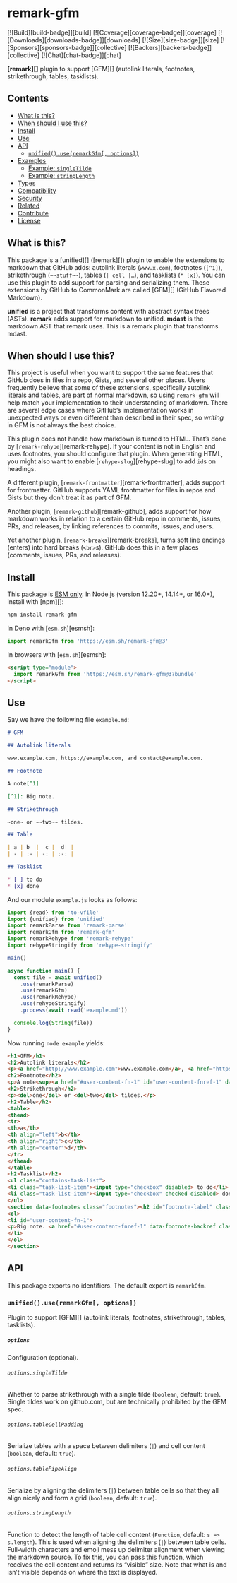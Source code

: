# remark-gfm

[![Build][build-badge]][build]
[![Coverage][coverage-badge]][coverage]
[![Downloads][downloads-badge]][downloads]
[![Size][size-badge]][size]
[![Sponsors][sponsors-badge]][collective]
[![Backers][backers-badge]][collective]
[![Chat][chat-badge]][chat]

**[remark][]** plugin to support [GFM][] (autolink literals, footnotes,
strikethrough, tables, tasklists).

## Contents

*   [What is this?](#what-is-this)
*   [When should I use this?](#when-should-i-use-this)
*   [Install](#install)
*   [Use](#use)
*   [API](#api)
    *   [`unified().use(remarkGfm[, options])`](#unifieduseremarkgfm-options)
*   [Examples](#examples)
    *   [Example: `singleTilde`](#example-singletilde)
    *   [Example: `stringLength`](#example-stringlength)
*   [Types](#types)
*   [Compatibility](#compatibility)
*   [Security](#security)
*   [Related](#related)
*   [Contribute](#contribute)
*   [License](#license)

## What is this?

This package is a [unified][] ([remark][]) plugin to enable the extensions to
markdown that GitHub adds: autolink literals (`www.x.com`), footnotes (`[^1]`),
strikethrough (`~~stuff~~`), tables (`| cell |…`), and tasklists (`* [x]`).
You can use this plugin to add support for parsing and serializing them.
These extensions by GitHub to CommonMark are called [GFM][] (GitHub Flavored
Markdown).

**unified** is a project that transforms content with abstract syntax trees
(ASTs).
**remark** adds support for markdown to unified.
**mdast** is the markdown AST that remark uses.
This is a remark plugin that transforms mdast.

## When should I use this?

This project is useful when you want to support the same features that GitHub
does in files in a repo, Gists, and several other places.
Users frequently believe that some of these extensions, specifically autolink
literals and tables, are part of normal markdown, so using `remark-gfm` will
help match your implementation to their understanding of markdown.
There are several edge cases where GitHub’s implementation works in unexpected
ways or even different than described in their spec, so *writing* in GFM is not
always the best choice.

This plugin does not handle how markdown is turned to HTML.
That’s done by [`remark-rehype`][remark-rehype].
If your content is not in English and uses footnotes, you should configure that
plugin.
When generating HTML, you might also want to enable [`rehype-slug`][rehype-slug]
to add `id`s on headings.

A different plugin, [`remark-frontmatter`][remark-frontmatter], adds support for
frontmatter.
GitHub supports YAML frontmatter for files in repos and Gists but they don’t
treat it as part of GFM.

Another plugin, [`remark-github`][remark-github], adds support for how markdown
works in relation to a certain GitHub repo in comments, issues, PRs, and
releases, by linking references to commits, issues, and users.

Yet another plugin, [`remark-breaks`][remark-breaks], turns soft line endings
(enters) into hard breaks (`<br>`s).
GitHub does this in a few places (comments, issues, PRs, and releases).

## Install

This package is [ESM only](https://gist.github.com/sindresorhus/a39789f98801d908bbc7ff3ecc99d99c).
In Node.js (version 12.20+, 14.14+, or 16.0+), install with [npm][]:

```sh
npm install remark-gfm
```

In Deno with [`esm.sh`][esmsh]:

```js
import remarkGfm from 'https://esm.sh/remark-gfm@3'
```

In browsers with [`esm.sh`][esmsh]:

```html
<script type="module">
  import remarkGfm from 'https://esm.sh/remark-gfm@3?bundle'
</script>
```

## Use

Say we have the following file `example.md`:

```markdown
# GFM

## Autolink literals

www.example.com, https://example.com, and contact@example.com.

## Footnote

A note[^1]

[^1]: Big note.

## Strikethrough

~one~ or ~~two~~ tildes.

## Table

| a | b  |  c |  d  |
| - | :- | -: | :-: |

## Tasklist

* [ ] to do
* [x] done
```

And our module `example.js` looks as follows:

```js
import {read} from 'to-vfile'
import {unified} from 'unified'
import remarkParse from 'remark-parse'
import remarkGfm from 'remark-gfm'
import remarkRehype from 'remark-rehype'
import rehypeStringify from 'rehype-stringify'

main()

async function main() {
  const file = await unified()
    .use(remarkParse)
    .use(remarkGfm)
    .use(remarkRehype)
    .use(rehypeStringify)
    .process(await read('example.md'))

  console.log(String(file))
}
```

Now running `node example` yields:

```html
<h1>GFM</h1>
<h2>Autolink literals</h2>
<p><a href="http://www.example.com">www.example.com</a>, <a href="https://example.com">https://example.com</a>, and <a href="mailto:contact@example.com">contact@example.com</a>.</p>
<h2>Footnote</h2>
<p>A note<sup><a href="#user-content-fn-1" id="user-content-fnref-1" data-footnote-ref aria-describedby="footnote-label">1</a></sup></p>
<h2>Strikethrough</h2>
<p><del>one</del> or <del>two</del> tildes.</p>
<h2>Table</h2>
<table>
<thead>
<tr>
<th>a</th>
<th align="left">b</th>
<th align="right">c</th>
<th align="center">d</th>
</tr>
</thead>
</table>
<h2>Tasklist</h2>
<ul class="contains-task-list">
<li class="task-list-item"><input type="checkbox" disabled> to do</li>
<li class="task-list-item"><input type="checkbox" checked disabled> done</li>
</ul>
<section data-footnotes class="footnotes"><h2 id="footnote-label" class="sr-only">Footnotes</h2>
<ol>
<li id="user-content-fn-1">
<p>Big note. <a href="#user-content-fnref-1" data-footnote-backref class="data-footnote-backref" aria-label="Back to content">↩</a></p>
</li>
</ol>
</section>
```

## API

This package exports no identifiers.
The default export is `remarkGfm`.

### `unified().use(remarkGfm[, options])`

Plugin to support [GFM][] (autolink literals, footnotes, strikethrough, tables,
tasklists).

##### `options`

Configuration (optional).

###### `options.singleTilde`

Whether to parse strikethrough with a single tilde (`boolean`, default:
`true`).
Single tildes work on github.com, but are technically prohibited by the GFM
spec.

###### `options.tableCellPadding`

Serialize tables with a space between delimiters (`|`) and cell content
(`boolean`, default: `true`).

###### `options.tablePipeAlign`

Serialize by aligning the delimiters (`|`) between table cells so that they all
align nicely and form a grid (`boolean`, default: `true`).

###### `options.stringLength`

Function to detect the length of table cell content (`Function`, default:
`s => s.length`).
This is used when aligning the delimiters (`|`) between table cells.
Full-width characters and emoji mess up delimiter alignment when viewing the
markdown source.
To fix this, you can pass this function, which receives the cell content and
returns its “visible” size.
Note that what is and isn’t visible depends on where the text is displayed.